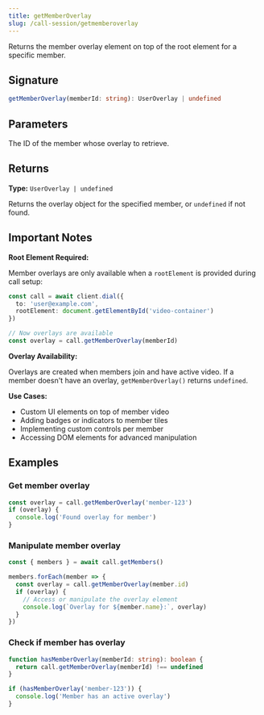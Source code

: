 ```yaml
---
title: getMemberOverlay
slug: /call-session/getmemberoverlay
---
```



Returns the member overlay element on top of the root element for a specific member.

## Signature

```typescript
getMemberOverlay(memberId: string): UserOverlay | undefined
```

## Parameters

<APIField name="memberId" type="string" required>
  The ID of the member whose overlay to retrieve.
</APIField>

## Returns

**Type:** `UserOverlay | undefined`

Returns the overlay object for the specified member, or `undefined` if not found.

## Important Notes

**Root Element Required:**

Member overlays are only available when a `rootElement` is provided during call setup:

```typescript
const call = await client.dial({
  to: 'user@example.com',
  rootElement: document.getElementById('video-container')
})

// Now overlays are available
const overlay = call.getMemberOverlay(memberId)
```

**Overlay Availability:**

Overlays are created when members join and have active video. If a member doesn't have an overlay, `getMemberOverlay()` returns `undefined`.

**Use Cases:**

- Custom UI elements on top of member video
- Adding badges or indicators to member tiles
- Implementing custom controls per member
- Accessing DOM elements for advanced manipulation

## Examples

### Get member overlay

```typescript
const overlay = call.getMemberOverlay('member-123')
if (overlay) {
  console.log('Found overlay for member')
}
```

### Manipulate member overlay

```typescript
const { members } = await call.getMembers()

members.forEach(member => {
  const overlay = call.getMemberOverlay(member.id)
  if (overlay) {
    // Access or manipulate the overlay element
    console.log(`Overlay for ${member.name}:`, overlay)
  }
})
```

### Check if member has overlay

```typescript
function hasMemberOverlay(memberId: string): boolean {
  return call.getMemberOverlay(memberId) !== undefined
}

if (hasMemberOverlay('member-123')) {
  console.log('Member has an active overlay')
}
```
